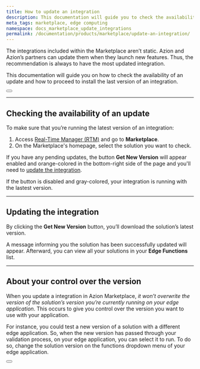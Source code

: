 ```yaml
---
title: How to update an integration
description: This documentation will guide you to check the availability of an update and how to install it.
meta_tags: marketplace, edge computing
namespace: docs_marketplace_update_integrations
permalink: /documentation/products/marketplace/update-an-integration/
---
```



The integrations included within the Marketplace aren’t static. Azion and Azion’s partners can update them when they launch new features. Thus, the recommendation is always to have the most updated integration.

This documentation will guide you on how to check the availability of an update and how to proceed to install the last version of an integration.

<Button href="/en/documentation/products/marketplace/integrations/" text="go to integrations reference" variant="secondary"> 

</Button>

---

## Checking the availability of an update

To make sure that you’re running the latest version of an integration:

1. Access [Real-Time Manager (RTM)](https://manager.azion.com/) and go to **Marketplace**.
2. On the Marketplace's homepage, select the solution you want to check.

If you have any pending updates, the button **Get New Version** will appear enabled and orange-colored in the bottom-right side of the page and you'll need to [update the integration](#updating-the-integration).

If the button is disabled and gray-colored, your integration is running with the lastest version.

---

## Updating the integration

By clicking the **Get New Version** button, you’ll download the solution’s latest version.

A message informing you the solution has been successfully updated will appear. Afterward, you can view all your solutions in your **Edge Functions** list.

---

## About your control over the version

When you update a integration in Azion Marketplace, *it won’t overwrite the version of the solution’s version you’re currently running on your edge application*. This occurs to give you control over the version you want to use with your application.

For instance, you could test a new version of a solution with a different edge application. So, when the new version has passed through your validation process, on your edge application, you can select it to run. To do so, change the solution version on the functions dropdown menu of your edge application.

<Button href="/en/documentation/products/guides/build/configure-main-settings/" text="go to configuring main settings guide" variant="secondary"> 

</Button>
